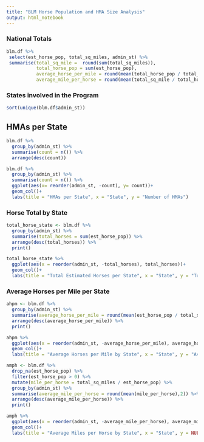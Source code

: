 ```yaml
---
title: "BLM Horse Population and HMA Size Analysis"
output: html_notebook
---
```


### National Totals

```r
blm.df %>%
 select(est_horse_pop, total_sq_miles, admin_st) %>% 
 summarise(total_sq_mile =  round(sum(total_sq_miles)),
           total_horse_pop = sum(est_horse_pop),
           average_horse_per_mile = round(mean(total_horse_pop / total_sq_mile)),
           average_mile_per_horse = round(mean(total_sq_mile / total_horse_pop)))
```

### States involved in the Program

```r
sort(unique(blm.df$admin_st))
```

## HMAs per State

```r
blm.df %>% 
  group_by(admin_st) %>% 
  summarise(count = n()) %>% 
  arrange(desc(count))
```

```r
blm.df %>% 
  group_by(admin_st) %>% 
  summarise(count = n()) %>% 
  ggplot(aes(x= reorder(admin_st, -count), y= count))+
  geom_col()+
  labs(title = "HMAs per State", x = "State", y = "Number of HMAs")
```

### Horse Total by State

```r
total_horse_state <- blm.df %>%
  group_by(admin_st) %>% 
  summarise(total_horses = sum(est_horse_pop)) %>% 
  arrange(desc(total_horses)) %>%
  print()
```

```r
total_horse_state %>% 
  ggplot(aes(x = reorder(admin_st, -total_horses), total_horses))+
  geom_col()+
  labs(title = "Total Estimated Horses per State", x = "State", y = "Total Estimated Horses")
```
### Average Horses per Mile per State
```r
ahpm <- blm.df %>% 
  group_by(admin_st) %>% 
  summarise(average_horse_per_mile = round(mean(est_horse_pop / total_sq_miles),2)) %>%
  arrange(desc(average_horse_per_mile)) %>% 
  print()
```
```r
ahpm %>% 
  ggplot(aes(x = reorder(admin_st, -average_horse_per_mile), average_horse_per_mile))+
  geom_col()+
  labs(title = "Average Horses per Mile by State", x = "State", y = "Average Horses per Mile")
```

```r
amph <- blm.df %>%
  drop_na(est_horse_pop) %>% 
  filter(est_horse_pop > 0) %>% 
  mutate(mile_per_horse = total_sq_miles / est_horse_pop) %>% 
  group_by(admin_st) %>% 
  summarise(average_mile_per_horse = round(mean(mile_per_horse),2)) %>%
  arrange(desc(average_mile_per_horse)) %>% 
  print()
```
```r
amph %>% 
  ggplot(aes(x = reorder(admin_st, -average_mile_per_horse), average_mile_per_horse))+
  geom_col()+
  labs(title = "Average Miles per Horse by State", x = "State", y = NULL)
```

